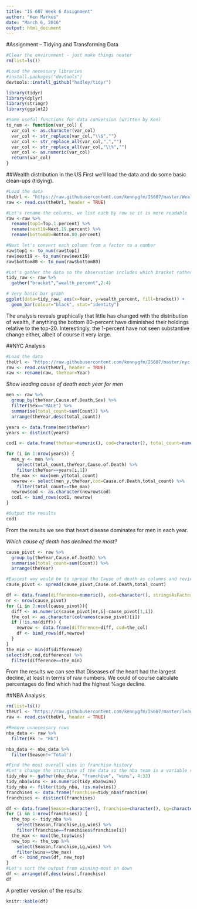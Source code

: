 ```yaml
---
title: "IS 607 Week 6 Assignment"
author: "Ken Markus"
date: "March 6, 2016"
output: html_document
---
```

#Assignment – Tidying and Transforming Data

```r
#Clear the environment - just make things neater
rm(list=ls())

#Load the necessary libraries
#install.packages("devtools")
devtools::install_github("hadley/tidyr")

library(tidyr)
library(dplyr)
library(stringr)
library(ggplot2)

#Some useful functions for data conversion (written by Ken)
to_num <- function(var_col) {
  var_col <- as.character(var_col)
  var_col <- str_replace(var_col,"\\$","")
  var_col <- str_replace_all(var_col,",","")
  var_col <- str_replace_all(var_col,"\\%","")
  var_col <- as.numeric(var_col)
  return(var_col)
}
```

##Wealth distribution in the US
First we'll load the data and do some basic clean-ups (tidying).
```r
#Load the data
theUrl <- "https://raw.githubusercontent.com/kennygfm/IS607/master/Wealth.csv"
raw <- read.csv(theUrl, header = TRUE)

#Let's rename the columns, we list each by row so it is more readable
raw <-raw %>% 
  rename(top1=Top.1.percent) %>% 
  rename(next19=Next.19.percent) %>% 
  rename(bottom80=Bottom.80.percent)

#Next let's convert each column from a factor to a number
raw$top1 <- to_num(raw$top1)
raw$next19 <- to_num(raw$next19)
raw$bottom80 <- to_num(raw$bottom80)

#Let's gather the data so the observation includes which bracket rather than a separate column
tidy_raw <- raw %>% 
  gather("bracket","wealth_percent",2:4) 

# Very basic bar graph
ggplot(data=tidy_raw, aes(x=Year, y=wealth_percent, fill=bracket)) +
  geom_bar(colour="black", stat="identity")
```

The analysis reveals graphically that little has changed with the distribution of wealth, if anything the bottom 80-percent have diminished their holdings relative to the top-20. Interestingly, the 1-percent have not seen substantive change either, albeit of course it very large.

##NYC Analysis
```r
#Load the data
theUrl <- "https://raw.githubusercontent.com/kennygfm/IS607/master/nyc.csv"
raw <- read.csv(theUrl, header = TRUE)
raw <- rename(raw, theYear=Year)
```

*Show leading cause of death each year for men*

```r
men <- raw %>% 
  group_by(theYear,Cause.of.Death,Sex) %>% 
  filter(Sex=="MALE") %>% 
  summarise(total_count=sum(Count)) %>% 
  arrange(theYear,desc(total_count))

years <- data.frame(men$theYear)
years <- distinct(years)

cod1 <- data.frame(theYear=numeric(), cod=character(), total_count=numeric())

for (i in 1:nrow(years)) {
  men_y <- men %>% 
    select(total_count,theYear,Cause.of.Death) %>% 
    filter(theYear==years[i,1])
  the_max <- max(men_y$total_count)
  newrow <- select(men_y,theYear,cod=Cause.of.Death,total_count) %>% 
    filter(total_count==the_max)
  newrow$cod <- as.character(newrow$cod)
  cod1 <- bind_rows(cod1, newrow)
}

#Output the results
cod1
```

From the results we see that heart disease dominates for men in each year.

*Which cause of death has declined the most?*
```r
cause_pivot <- raw %>% 
  group_by(theYear,Cause.of.Death) %>% 
  summarise(total_count=sum(Count)) %>% 
  arrange(theYear)

#Easiest way would be to spread the Cause of death as columns and review the differences
cause_pivot <- spread(cause_pivot,Cause.of.Death,total_count)

df <- data.frame(difference=numeric(), cod=character(), stringsAsFactors=FALSE)
nr <- nrow(cause_pivot)
for (i in 2:ncol(cause_pivot)){
  diff <- as.numeric(cause_pivot[nr,i]-cause_pivot[1,i])
  the_col <- as.character(colnames(cause_pivot)[i])
  if (!is.na(diff)) {
    newrow <- data.frame(difference=diff, cod=the_col)
    df <- bind_rows(df,newrow)
  }
}
the_min <- min(df$difference)
select(df,cod,difference) %>% 
  filter(difference==the_min)
```
From the results we can see that Diseases of the heart had the largest decline, at least in terms of raw numbers. We could of course calculate percentages do find which had the highest %age decline.

##NBA Analysis
```r
rm(list=ls())
theUrl <- "https://raw.githubusercontent.com/kennygfm/IS607/master/leagues_NBA_wins_active.csv"
raw <- read.csv(theUrl, header = TRUE)

#Remove unnecessary rows
nba_data <- raw %>% 
  filter(Rk != "Rk")

nba_data <- nba_data %>% 
  filter(Season!='Total')

#Find the most overall wins in franchise history
#Let's change the structure of the data so the nba team is a variable rather than a column
tidy_nba <- gather(nba_data, "franchise", "wins", 4:33)
tidy_nba$wins <- as.numeric(tidy_nba$wins)
tidy_nba <- filter(tidy_nba, !is.na(wins))
franchises <- data.frame(franchise=tidy_nba$franchise)
franchises <- distinct(franchises)  

df <- data.frame(Season=character(), franchise=character(), Lg=character(), wins=numeric())
for (i in 1:nrow(franchises)) {
  the_top <- tidy_nba %>% 
    select(Season,franchise,Lg,wins) %>% 
    filter(franchise==franchises$franchise[i])
  the_max <- max(the_top$wins)
  new_top <- the_top %>% 
    select(Season,franchise,Lg,wins) %>% 
    filter(wins==the_max)
  df <- bind_rows(df, new_top)
}
#Let's sort the output from winning-most on down
df <- arrange(df,desc(wins),franchise)
df
```

A prettier version of the results:
```r
knitr::kable(df)
```